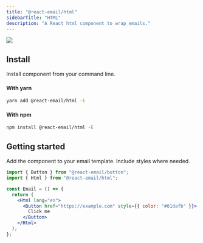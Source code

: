 ```yaml
---
title: "@react-email/html"
sidebarTitle: "HTML"
description: "A React html component to wrap emails."
---
```



<img className="rounded-md" src="/images/components/html.png" />

## Install

Install component from your command line.

#### With yarn

```sh
yarn add @react-email/html -E
```

#### With npm

```sh
npm install @react-email/html -E
```

## Getting started

Add the component to your email template. Include styles where needed.

```jsx
import { Button } from "@react-email/button";
import { Html } from "@react-email/html";

const Email = () => {
  return (
    <Html lang="en">
      <Button href="https://example.com" style={{ color: "#61dafb" }}>
        Click me
      </Button>
    </Html>
  );
};
```

<Support />

<License />
